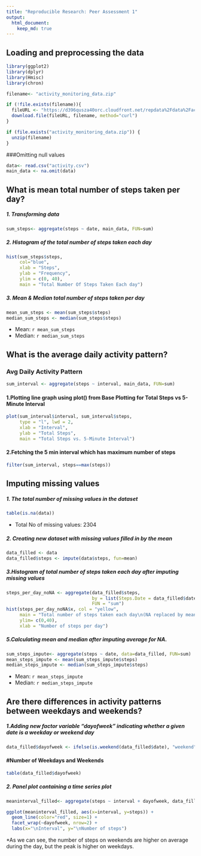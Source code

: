 ---
title: "Reproducible Research: Peer Assessment 1"
output: 
  html_document:
    keep_md: true
---


## Loading and preprocessing the data
```{r, echo=TRUE, results='hide', warning=FALSE, message=FALSE}
library(ggplot2)
library(dplyr)
library(Hmisc)
library(chron)

```

```{r, results='markup', warning=TRUE, message=TRUE}
filename<- "activity_monitoring_data.zip"

if (!file.exists(filename)){
  fileURL <- "https://d396qusza40orc.cloudfront.net/repdata%2Fdata%2Factivity.zip"
  download.file(fileURL, filename, method="curl")
}

if (file.exists("activity_monitoring_data.zip")) { 
  unzip(filename) 
}
```
###Omitting null values

```{r, results='markup', warning=TRUE, message=TRUE}

data<- read.csv("activity.csv")
main_data <- na.omit(data)

```


## What is mean total number of steps taken per day?

##### 1. Transforming data
```{r}
sum_steps<- aggregate(steps ~ date, main_data, FUN=sum)
```

##### 2. Histogram of the total number of steps taken each day
```{r}
hist(sum_steps$steps,
     col="blue", 
     xlab = "Steps", 
     ylab = "Frequency",
     ylim = c(0, 40),
     main = "Total Number Of Steps Taken Each day")
```

##### 3. Mean & Median total number of steps taken per day
```{r}
mean_sum_steps <- mean(sum_steps$steps)
median_sum_steps <- median(sum_steps$steps)
```
* Mean: `r mean_sum_steps`
* Median: `r median_sum_steps`

## What is the average daily activity pattern?

### Avg Daily Activity Pattern
```{r}
sum_interval <- aggregate(steps ~ interval, main_data, FUN=sum)
```

#### 1.Plotting line graph using plot() from Base Plotting for Total Steps vs 5-Minute Interval
```{r}
plot(sum_interval$interval, sum_interval$steps, 
     type = "l", lwd = 2,
     xlab = "Interval", 
     ylab = "Total Steps",
     main = "Total Steps vs. 5-Minute Interval")

```

#### 2.Fetching the 5 min interval which has maximum number of steps
```{r}
filter(sum_interval, steps==max(steps))
```

## Imputing missing values

##### 1. The total number of missing values in the dataset 
```{r}
table(is.na(data))
```
* Total No of missing values: 2304

##### 2. Creating new dataset with missing values filled in by the mean

```{r}
data_filled <- data
data_filled$steps <- impute(data$steps, fun=mean)
```

##### 3.Histogram of total number of steps taken each day after imputing missing values

```{r}
steps_per_day_noNA <- aggregate(data_filled$steps, 
                                by = list(Steps.Date = data_filled$date), 
                                FUN = "sum")
hist(steps_per_day_noNA$x, col = "yellow", 
     main = "Total number of steps taken each day\n(NA replaced by mean)",
     ylim= c(0,40),
     xlab = "Number of steps per day")

```

##### 5.Calculating mean and median after imputing average for NA.
```{r}
sum_steps_impute<- aggregate(steps ~ date, data=data_filled, FUN=sum)
mean_steps_impute <- mean(sum_steps_impute$steps)
median_steps_impute <- median(sum_steps_impute$steps)
```
* Mean: `r mean_steps_impute`
* Median: `r median_steps_impute`


## Are there differences in activity patterns between weekdays and weekends?

##### 1.Adding new factor variable "dayofweek" indicating whether a given date is a weekday or weekend day
```{r}
data_filled$dayofweek <- ifelse(is.weekend(data_filled$date), "weekend", "weekday")
```

#### #Number of Weekdays and Weekends
```{r}
table(data_filled$dayofweek)
```

##### 2. Panel plot containing a time series plot

```{r}
meaninterval_filled<- aggregate(steps ~ interval + dayofweek, data_filled, FUN=mean)

ggplot(meaninterval_filled, aes(x=interval, y=steps)) + 
  geom_line(color="red", size=1) + 
  facet_wrap(~dayofweek, nrow=2) +
  labs(x="\nInterval", y="\nNumber of steps")
```

*As we can see, the number of steps on weekends are higher on average during the day, but the peak is higher on weekdays.

